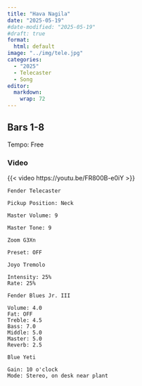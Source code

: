 ```yaml
---
title: "Hava Nagila"
date: "2025-05-19"
#date-modified: "2025-05-19"
#draft: true
format: 
  html: default
image: "../img/tele.jpg"
categories:
  - "2025"
  - Telecaster
  - Song
editor: 
  markdown: 
    wrap: 72
---
```


## Bars 1-8

Tempo: Free

### Video

{{< video https://youtu.be/FR800B-e0iY >}}

```         
Fender Telecaster

Pickup Position: Neck

Master Volume: 9

Master Tone: 9

Zoom G3Xn

Preset: OFF

Joyo Tremolo

Intensity: 25%
Rate: 25%

Fender Blues Jr. III

Volume: 4.0
Fat: OFF
Treble: 4.5
Bass: 7.0
Middle: 5.0
Master: 5.0
Reverb: 2.5

Blue Yeti

Gain: 10 o'clock
Mode: Stereo, on desk near plant
```
